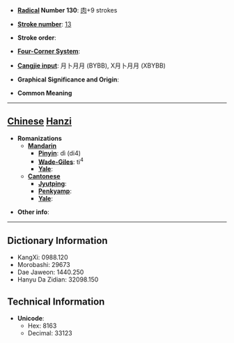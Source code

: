 * '''[[Wiktionary:Chinese radical index| Radical]] Number 130''': [[Wiktionary:Chinese radical index 肉|肉]]+9 strokes

* '''[[Wiktionary:Chinese total strokes index|Stroke number]]''': [[Wiktionary:Chinese total strokes index 13|13]]

* '''Stroke order''': 

* '''[[Wiktionary:Chinese four corner index|Four-Corner System]]''': 

* '''[[Wiktionary:Chinese Cangjie index|Cangjie input]]''': 月卜月月 (BYBB), X月卜月月 (XBYBB)

* '''Graphical Significance and Origin''': 

* '''Common Meaning'''

----

== [[Chinese]] [[Hanzi]] ==

* '''Romanizations'''
** '''[[Mandarin]]'''
*** '''[[Pinyin]]''': dì (di4)
*** '''[[Wade-Giles]]''': ti<sup>4</sup>
*** '''[[Yale]]''': 
** '''[[Cantonese]]'''
*** '''[[Jyutping]]''':
*** '''[[Penkyamp]]''': 
*** '''[[Yale]]''': 

* '''Other info''': 

----

== Dictionary Information ==

* KangXi: 0988.120
* Morobashi: 29673
* Dae Jaweon: 1440.250
* Hanyu Da Zidian: 32098.150

== Technical Information ==

* '''Unicode''':
** Hex: 8163
** Decimal: 33123